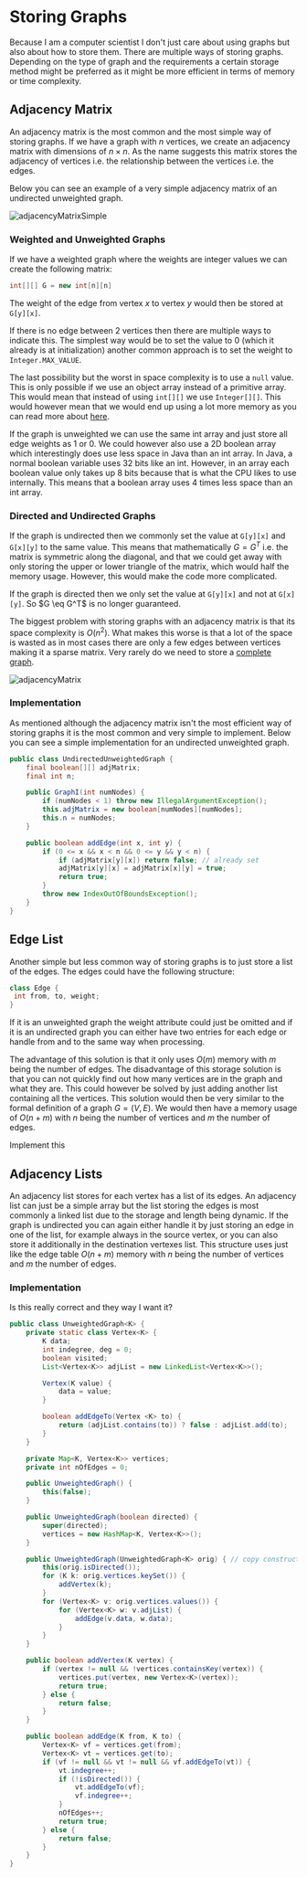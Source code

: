 
# Storing Graphs

Because I am a computer scientist I don't just care about using graphs but also about how to store them. There are
multiple ways of storing graphs. Depending on the type of graph and the requirements a certain storage method might
be preferred as it might be more efficient in terms of memory or time complexity.

## Adjacency Matrix

An adjacency matrix is the most common and the most simple way of storing graphs. If we have a graph with $n$ vertices,
we create an adjacency matrix with dimensions of $n \times n$. As the name suggests this matrix stores the adjacency of
vertices i.e. the relationship between the vertices i.e. the edges.

Below you can see an example of a very simple adjacency matrix of an undirected unweighted graph.

![adjacencyMatrixSimple](/compSci/adjacencyMatrixSimple.png)

### Weighted and Unweighted Graphs

If we have a weighted graph where the weights are integer values we can create the following matrix:

```java
int[][] G = new int[n][n]
```

The weight of the edge from vertex $x$ to vertex $y$ would then be stored at `G[y][x]`.

If there is no edge between 2 vertices then there are multiple ways to indicate this. The simplest way would be to set
the value to 0 (which it already is at initialization) another common approach is to set the weight to
`Integer.MAX_VALUE`.

The last possibility but the worst in space complexity is to use a `null` value. This is only possible if we use an
object array instead of a primitive array. This would mean that instead of using `int[][]` we use `Integer[][]`.
This would however mean that we would end up using a lot more memory as you can read more about
[here](https://stackoverflow.com/a/65568047/10994912).

If the graph is unweighted we can use the same int array and just store all edge weights as 1 or 0. We could however
also use a 2D boolean array which interestingly does use less space in Java than an int array. In Java, a normal boolean
variable uses 32 bits like an int. However, in an array each boolean value only takes up 8 bits because that is what the
CPU likes to use internally. This means that a boolean array uses 4 times less space than an int array.

### Directed and Undirected Graphs

If the graph is undirected then we commonly set the value at `G[y][x]` and `G[x][y]` to the same value. This means that
mathematically $G = G^T$ i.e. the matrix is symmetric along the diagonal, and that we could get away with only storing
the upper or lower triangle of the matrix, which would half the memory usage. However, this would make the code more
complicated.

If the graph is directed then we only set the value at `G[y][x]` and not at `G[x][y]`. So $G \eq G^T$ is no longer
guaranteed.

The biggest problem with storing graphs with an adjacency matrix is that its space complexity is $O(n^2)$. What makes
this worse is that a lot of the space is wasted as in most cases there are only a few edges between vertices making it
a sparse matrix. Very rarely do we need to store a [complete graph](generalDefinition#complete-graphs).

![adjacencyMatrix](/compSci/adjacencyMatrix.png)

### Implementation

As mentioned although the adjacency matrix isn't the most efficient way of storing graphs it is the most common and
very simple to implement. Below you can see a simple implementation for an undirected unweighted graph.

```java
public class UndirectedUnweightedGraph {
    final boolean[][] adjMatrix;
    final int n;

    public GraphI(int numNodes) {
        if (numNodes < 1) throw new IllegalArgumentException();
        this.adjMatrix = new boolean[numNodes][numNodes];
        this.n = numNodes;
    }

    public boolean addEdge(int x, int y) {
        if (0 <= x && x < n && 0 <= y && y < n) {
            if (adjMatrix[y][x]) return false; // already set
            adjMatrix[y][x] = adjMatrix[x][y] = true;
            return true;
        }
        throw new IndexOutOfBoundsException();
    }
}
```

## Edge List

Another simple but less common way of storing graphs is to just store a list of the edges. The edges could have the
following structure:

```java
class Edge {
 int from, to, weight;
}
```

If it is an unweighted graph the weight attribute could just be omitted and if it is an undirected graph you can either
have two entries for each edge or handle from and to the same way when processing.

The advantage of this solution is that it only uses $O(m)$ memory with $m$ being the number of edges. The disadvantage
of this storage solution is that you can not quickly find out how many vertices are in the graph and what they are. This
could however be solved by just adding another list containing all the vertices. This solution would then be very
similar to the formal definition of a graph $G=(V, E)$. We would then have a memory usage of $O(n+m)$ with $n$ being the
number of vertices and $m$ the number of edges.

<Callout type="todo">
    Implement this
</Callout>

## Adjacency Lists

An adjacency list stores for each vertex has a list of its edges. An adjacency list can just be a simple array but the
list storing the edges is most commonly a linked list due to the storage and length being dynamic. If the graph is
undirected you can again either handle it by just storing an edge in one of the list, for example always in the source
vertex, or you can also store it additionally in the destination vertexes list. This structure uses just like the edge
table $O(n+m)$ memory with $n$ being the number of vertices and $m$ the number of edges.

### Implementation

<Callout type="todo">
    Is this really correct and they way I want it?
</Callout>

```java
public class UnweightedGraph<K> {
    private static class Vertex<K> {
        K data;
        int indegree, deg = 0;
        boolean visited;
        List<Vertex<K>> adjList = new LinkedList<Vertex<K>>();

        Vertex(K value) {
            data = value;
        }

        boolean addEdgeTo(Vertex <K> to) {
            return (adjList.contains(to)) ? false : adjList.add(to);
        }
    }

    private Map<K, Vertex<K>> vertices;
    private int nOfEdges = 0;

    public UnweightedGraph() {
        this(false);
    }

    public UnweightedGraph(boolean directed) {
        super(directed);
        vertices = new HashMap<K, Vertex<K>>();
    }

    public UnweightedGraph(UnweightedGraph<K> orig) { // copy constructor
        this(orig.isDirected());
        for (K k: orig.vertices.keySet()) {
            addVertex(k);
        }
        for (Vertex<K> v: orig.vertices.values()) {
            for (Vertex<K> w: v.adjList) {
                addEdge(v.data, w.data);
            }
        }
    }

    public boolean addVertex(K vertex) {
        if (vertex != null && !vertices.containsKey(vertex)) {
            vertices.put(vertex, new Vertex<K>(vertex));
            return true;
        } else {
            return false;
        }
    }

    public boolean addEdge(K from, K to) {
        Vertex<K> vf = vertices.get(from);
        Vertex<K> vt = vertices.get(to);
        if (vf != null && vt != null && vf.addEdgeTo(vt)) {
            vt.indegree++;
            if (!isDirected()) {
                vt.addEdgeTo(vf);
                vf.indegree++;
            }
            nOfEdges++;
            return true;
        } else {
            return false;
        }
    }
}
```
